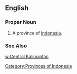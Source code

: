 ==English==
===Proper Noun===
{{en-proper noun}}
#A province of [[Indonesia]].
===See Also===
[[w:Central Kalimantan]]

[[Category:Provinces of Indonesia]]
